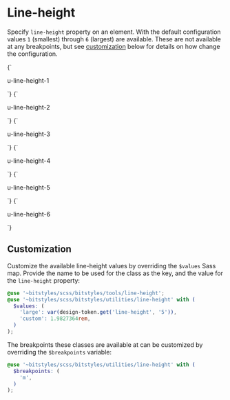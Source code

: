 
<Meta title="Utilities/line-height" />

# Line-height

Specify `line-height` property on an element. With the default configuration values `1` (smallest) through `6` (largest) are available. These are not available at any breakpoints, but see [customization](#customization) below for details on how change the configuration.

<Canvas>
  <Story name="u-line-height-1">
    {`
      <div class="u-padding-m u-bg-grayscale-light-1 u-line-height-1 u-text-4">
        <p class="u-bg-white">u-line-height-1</p>
      </div>
    `}
  </Story>
  <Story name="u-line-height-2">
    {`
      <div class="u-padding-m u-bg-grayscale-light-1 u-line-height-2 u-text-4">
        <p class="u-bg-white">u-line-height-2</p>
      </div>
    `}
  </Story>
  <Story name="u-line-height-3">
    {`
      <div class="u-padding-m u-bg-grayscale-light-1 u-line-height-3 u-text-4">
        <p class="u-bg-white">u-line-height-3</p>
      </div>
    `}
  </Story>
  <Story name="u-line-height-4">
    {`
      <div class="u-padding-m u-bg-grayscale-light-1 u-line-height-4 u-text-4">
        <p class="u-bg-white">u-line-height-4</p>
      </div>
    `}
  </Story>
  <Story name="u-line-height-5">
    {`
      <div class="u-padding-m u-bg-grayscale-light-1 u-text-4">
        <p class="u-bg-white u-line-height-5">u-line-height-5</p>
      </div>
    `}
  </Story>
  <Story name="u-line-height-6">
    {`
      <div class="u-padding-m u-bg-grayscale-light-1 u-line-height-6 u-text-4">
        <p class="u-bg-white">u-line-height-6</p>
      </div>
    `}
  </Story>
</Canvas>

## Customization

Customize the available line-height values by overriding the `$values` Sass map. Provide the name to be used for the class as the key, and the value for the `line-height` property:

```scss
@use '~bitstyles/scss/bitstyles/tools/line-height';
@use '~bitstyles/scss/bitstyles/utilities/line-height' with (
  $values: (
    'large': var(design-token.get('line-height', '5')),
    'custom': 1.9827364rem,
  )
);
```

The breakpoints these classes are available at can be customized by overriding the `$breakpoints` variable:

```scss
@use '~bitstyles/scss/bitstyles/utilities/line-height' with (
  $breakpoints: (
    'm',
  )
);
```

